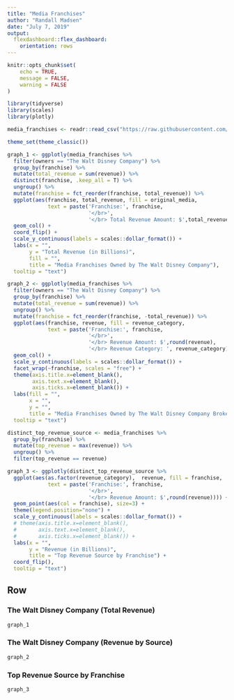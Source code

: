 ---
title: "Media Franchises"
author: "Randall Madsen"
date: "July 7, 2019"
output: 
  flexdashboard::flex_dashboard:
    orientation: rows
---

```{r setup, include=FALSE}
knitr::opts_chunk$set(
	echo = TRUE,
	message = FALSE,
	warning = FALSE
)
```

```{r message=FALSE, warning=FALSE, include=FALSE, paged.print=FALSE}
library(tidyverse)
library(scales)
library(plotly)

media_franchises <- readr::read_csv("https://raw.githubusercontent.com/rfordatascience/tidytuesday/master/data/2019/2019-07-02/media_franchises.csv")

theme_set(theme_classic())
```

```{r message=FALSE, warning=FALSE, include=FALSE, paged.print=FALSE}
graph_1 <- ggplotly(media_franchises %>%
  filter(owners == "The Walt Disney Company") %>% 
  group_by(franchise) %>% 
  mutate(total_revenue = sum(revenue)) %>% 
  distinct(franchise, .keep_all = T) %>% 
  ungroup() %>% 
  mutate(franchise = fct_reorder(franchise, total_revenue)) %>% 
  ggplot(aes(franchise, total_revenue, fill = original_media,
             text = paste('Franchise:', franchise,
                          '</br>',
                          '</br> Total Revenue Amount: $',total_revenue))) +
  geom_col() +
  coord_flip() +
  scale_y_continuous(labels = scales::dollar_format()) +
  labs(x = "",
       y = "Total Revenue (in Billions)",
       fill = "",
       title = "Media Franchises Owned by The Walt Disney Company"),
  tooltip = "text")
```

```{r message=FALSE, warning=FALSE, include=FALSE, paged.print=FALSE}
graph_2 <- ggplotly(media_franchises %>%
  filter(owners == "The Walt Disney Company") %>% 
  group_by(franchise) %>% 
  mutate(total_revenue = sum(revenue)) %>% 
  ungroup() %>% 
  mutate(franchise = fct_reorder(franchise, -total_revenue)) %>% 
  ggplot(aes(franchise, revenue, fill = revenue_category,
             text = paste('Franchise:', franchise,
                          '</br>',
                          '</br> Revenue Amount: $',round(revenue),
                          '</br> Revenue Category: ', revenue_category))) +
  geom_col() +
  scale_y_continuous(labels = scales::dollar_format()) +
  facet_wrap(~franchise, scales = "free") +
  theme(axis.title.x=element_blank(),
        axis.text.x=element_blank(),
        axis.ticks.x=element_blank()) +
  labs(fill = "", 
       x = "",
       y = "",
       title = "Media Franchises Owned by The Walt Disney Company Broken down by Revenue Category"),
  tooltip = "text")
```
 
```{r message=FALSE, warning=FALSE, include=FALSE, paged.print=FALSE}
distinct_top_revenue_source <- media_franchises %>% 
  group_by(franchise) %>% 
  mutate(top_revenue = max(revenue)) %>% 
  ungroup() %>% 
  filter(top_revenue == revenue)

graph_3 <- ggplotly(distinct_top_revenue_source %>%  
  ggplot(aes(as.factor(revenue_category),  revenue, fill = franchise,
             text = paste('Franchise:', franchise,
                          '</br>',
                          '</br> Revenue Amount: $',round(revenue)))) +
  geom_point(aes(col = franchise), size=3) +
  theme(legend.position="none") +
  scale_y_continuous(labels = scales::dollar_format()) +
  # theme(axis.title.x=element_blank(),
  #       axis.text.x=element_blank(),
  #       axis.ticks.x=element_blank()) +
  labs(x = "",
       y = "Revenue (in Billions)",
       title = "Top Revenue Source by Franchise") +
  coord_flip(),
  tooltip = "text")

```

    
Row {.tabset}
-------------------------------------
    
### The Walt Disney Company (Total Revenue)
    
```{r echo=FALSE, message=FALSE, warning=FALSE, paged.print=FALSE}
graph_1
```

    
### The Walt Disney Company (Revenue by Source)
    
```{r echo=FALSE, message=FALSE, warning=FALSE, paged.print=FALSE}
graph_2
```
    
### Top Revenue Source by Franchise 

```{r echo=FALSE, message=FALSE, warning=FALSE, paged.print=FALSE}
graph_3
```

